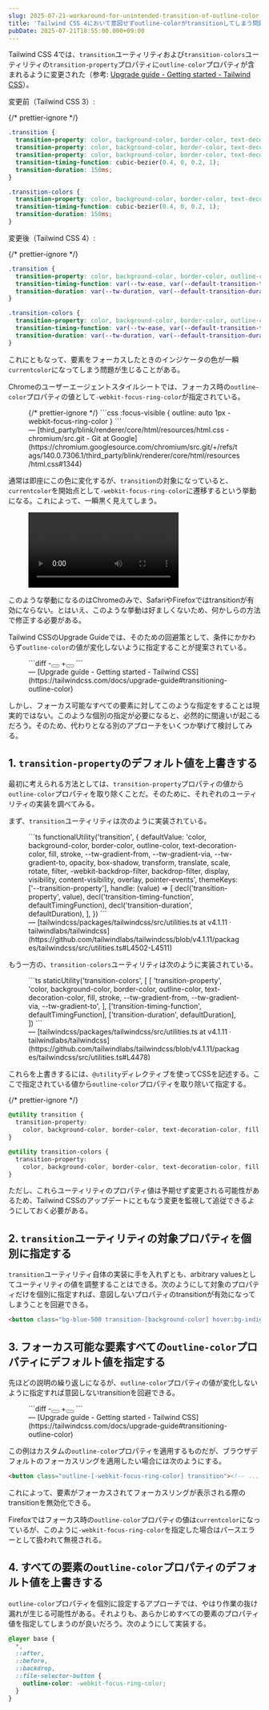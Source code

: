 ```yaml
---
slug: 2025-07-21-workaround-for-unintended-transition-of-outline-color-in-tailwindcss4
title: 'Tailwind CSS 4において意図せずoutline-colorがtransitionしてしまう問題の対処法'
pubDate: 2025-07-21T18:55:00.000+09:00
---
```


Tailwind CSS 4では、`transition`ユーティリティおよび`transition-colors`ユーティリティの`transition-property`プロパティに`outline-color`プロパティが含まれるように変更された（参考: [Upgrade guide - Getting started - Tailwind CSS](https://tailwindcss.com/docs/upgrade-guide#transitioning-outline-color)）。

変更前（Tailwind CSS 3）:

{/* prettier-ignore */}
```css
.transition {
  transition-property: color, background-color, border-color, text-decoration-color, fill, stroke, opacity, box-shadow, transform, filter, -webkit-backdrop-filter;
  transition-property: color, background-color, border-color, text-decoration-color, fill, stroke, opacity, box-shadow, transform, filter, backdrop-filter;
  transition-property: color, background-color, border-color, text-decoration-color, fill, stroke, opacity, box-shadow, transform, filter, backdrop-filter, -webkit-backdrop-filter;
  transition-timing-function: cubic-bezier(0.4, 0, 0.2, 1);
  transition-duration: 150ms;
}

.transition-colors {
  transition-property: color, background-color, border-color, text-decoration-color, fill, stroke;
  transition-timing-function: cubic-bezier(0.4, 0, 0.2, 1);
  transition-duration: 150ms;
}
```

変更後（Tailwind CSS 4）:

{/* prettier-ignore */}
```css
.transition {
  transition-property: color, background-color, border-color, outline-color, text-decoration-color, fill, stroke, --tw-gradient-from, --tw-gradient-via, --tw-gradient-to, opacity, box-shadow, transform, translate, scale, rotate, filter, -webkit-backdrop-filter, backdrop-filter, display, visibility, content-visibility, overlay, pointer-events;
  transition-timing-function: var(--tw-ease, var(--default-transition-timing-function));
  transition-duration: var(--tw-duration, var(--default-transition-duration));
}

.transition-colors {
  transition-property: color, background-color, border-color, outline-color, text-decoration-color, fill, stroke, --tw-gradient-from, --tw-gradient-via, --tw-gradient-to;
  transition-timing-function: var(--tw-ease, var(--default-transition-timing-function));
  transition-duration: var(--tw-duration, var(--default-transition-duration));
}
```

これにともなって、要素をフォーカスしたときのインジケータの色が一瞬`currentcolor`になってしまう問題が生じることがある。

Chromeのユーザーエージェントスタイルシートでは、フォーカス時の`outline-color`プロパティの値として`-webkit-focus-ring-color`が指定されている。

<figure>
{/* prettier-ignore */}
```css
:focus-visible {
  outline: auto 1px -webkit-focus-ring-color
}
```

<figcaption>— [third_party/blink/renderer/core/html/resources/html.css - chromium/src.git - Git at Google](https://chromium.googlesource.com/chromium/src.git/+/refs/tags/140.0.7306.1/third_party/blink/renderer/core/html/resources/html.css#1344)</figcaption>
</figure>

通常は即座にこの色に変化するが、`transition`の対象になっていると、`currentcolor`を開始点として`-webkit-focus-ring-color`に遷移するという挙動になる。これによって、一瞬黒く見えてしまう。

<figure>
  <video controls playsinline>
    <source
      src={
        (
          await import(
            './assets/2025-07-21-workaround-for-unintended-transition-of-outline-color-in-tailwindcss4/transitioning.mp4'
          )
        ).default
      }
    />
  </video>
</figure>

このような挙動になるのはChromeのみで、SafariやFirefoxではtransitionが有効にならない。とはいえ、このような挙動は好ましくないため、何かしらの方法で修正する必要がある。

Tailwind CSSのUpgrade Guideでは、そのための回避策として、条件にかかわらず`outline-color`の値が変化しないように指定することが提案されている。

<figure>
```diff
-<button class="transition hover:outline-2 hover:outline-cyan-500"></button>
+<button class="outline-cyan-500 transition hover:outline-2"></button>
```

<figcaption>— [Upgrade guide - Getting started - Tailwind CSS](https://tailwindcss.com/docs/upgrade-guide#transitioning-outline-color)</figcaption>
</figure>

しかし、フォーカス可能なすべての要素に対してこのような指定をすることは現実的ではない。このような個別の指定が必要になると、必然的に間違いが起こるだろう。そのため、代わりとなる別のアプローチをいくつか挙げて検討してみる。

## 1. `transition-property`のデフォルト値を上書きする

最初に考えられる方法としては、`transition-property`プロパティの値から`outline-color`プロパティを取り除くことだ。そのために、それぞれのユーティリティの実装を調べてみる。

まず、`transition`ユーティリティは次のように実装されている。

<figure>
```ts
functionalUtility('transition', {
  defaultValue:
    'color, background-color, border-color, outline-color, text-decoration-color, fill, stroke, --tw-gradient-from, --tw-gradient-via, --tw-gradient-to, opacity, box-shadow, transform, translate, scale, rotate, filter, -webkit-backdrop-filter, backdrop-filter, display, visibility, content-visibility, overlay, pointer-events',
  themeKeys: ['--transition-property'],
  handle: (value) => [
    decl('transition-property', value),
    decl('transition-timing-function', defaultTimingFunction),
    decl('transition-duration', defaultDuration),
  ],
})
```

<figcaption>— [tailwindcss/packages/tailwindcss/src/utilities.ts at v4.1.11 · tailwindlabs/tailwindcss](https://github.com/tailwindlabs/tailwindcss/blob/v4.1.11/packages/tailwindcss/src/utilities.ts#L4502-L4511)</figcaption>
</figure>

もう一方の、`transition-colors`ユーティリティは次のように実装されている。

<figure>
```ts
staticUtility('transition-colors', [
  [
    'transition-property',
    'color, background-color, border-color, outline-color, text-decoration-color, fill, stroke, --tw-gradient-from, --tw-gradient-via, --tw-gradient-to',
  ],
  ['transition-timing-function', defaultTimingFunction],
  ['transition-duration', defaultDuration],
])
```

<figcaption>— [tailwindcss/packages/tailwindcss/src/utilities.ts at v4.1.11 ·
  tailwindlabs/tailwindcss](https://github.com/tailwindlabs/tailwindcss/blob/v4.1.11/packages/tailwindcss/src/utilities.ts#L4478)</figcaption>
</figure>

これらを上書きするには、`@utility`ディレクティブを使ってCSSを記述する。ここで指定されている値から`outline-color`プロパティを取り除いて指定する。

{/* prettier-ignore */}
```css
@utility transition {
  transition-property:
    color, background-color, border-color, text-decoration-color, fill, stroke, --tw-gradient-from, --tw-gradient-via, --tw-gradient-to, opacity, box-shadow, transform, translate, scale, rotate, filter, -webkit-backdrop-filter, backdrop-filter, display, visibility, content-visibility, overlay, pointer-events;
}

@utility transition-colors {
  transition-property:
    color, background-color, border-color, text-decoration-color, fill, stroke, --tw-gradient-from, --tw-gradient-via, --tw-gradient-to;
}
```

ただし、これらユーティリティのプロパティ値は予期せず変更される可能性があるため、Tailwind CSSのアップデートにともなう変更を監視して追従できるようにしておく必要がある。

## 2. `transition`ユーティリティの対象プロパティを個別に指定する

`transition`ユーティリティ自体の実装に手を入れずとも、arbitrary valuesとしてユーティリティの値を調整することはできる。次のようにして対象のプロパティだけを個別に指定すれば、意図しないプロパティのtransitionが有効になってしまうことを回避できる。

```html
<button class="bg-blue-500 transition-[background-color] hover:bg-indigo-500"><!-- ... --></button>
```

## 3. フォーカス可能な要素すべての`outline-color`プロパティにデフォルト値を指定する

先ほどの説明の繰り返しになるが、`outline-color`プロパティの値が変化しないように指定すれば意図しないtransitionを回避できる。

<figure>
```diff
-<button class="transition hover:outline-2 hover:outline-cyan-500"></button>
+<button class="outline-cyan-500 transition hover:outline-2"></button>
```

<figcaption>— [Upgrade guide - Getting started - Tailwind CSS](https://tailwindcss.com/docs/upgrade-guide#transitioning-outline-color)</figcaption>
</figure>

この例はカスタムの`outline-color`プロパティを適用するものだが、ブラウザデフォルトのフォーカスリングを適用したい場合には次のようにする。

```html
<button class="outline-[-webkit-focus-ring-color] transition"><!-- ... --></button>
```

これによって、要素がフォーカスされてフォーカスリングが表示される際のtransitionを無効化できる。

Firefoxではフォーカス時の`outline-color`プロパティの値は`currentcolor`になっているが、このように`-webkit-focus-ring-color`を指定した場合はパースエラーとして扱われて無視される。

## 4. すべての要素の`outline-color`プロパティのデフォルト値を上書きする

`outline-color`プロパティを個別に設定するアプローチでは、やはり作業の抜け漏れが生じる可能性がある。それよりも、あらかじめすべての要素のプロパティ値を指定してしまうのが良いだろう。次のようにして実装する。

```css
@layer base {
  *,
  ::after,
  ::before,
  ::backdrop,
  ::file-selector-button {
    outline-color: -webkit-focus-ring-color;
  }
}
```
